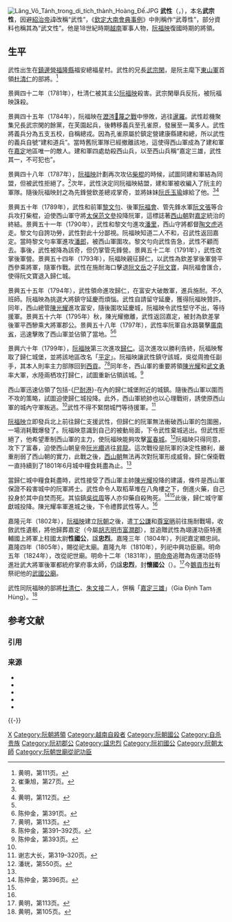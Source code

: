 [[File:Lăng_Võ_Tánh_trong_di_tích_thành_Hoàng_Đế.JPG|thumb]]
'''武性'''（{{vie|v='''Võ Tánh'''|hn=武性}}，{{bd|？||1801年||}}），本名'''武宗性'''，因避[[紹治帝|紹治帝]]諱改稱“武性”，《[[欽定大南會典事例|欽定大南會典事例]]》中則稱作“武尊性”，部分資料也稱其為“武文性”。他是18世紀時期[[越南|越南]]軍事人物，[[阮福映|阮福映]]復國時期的將領。

==生平==
武性出生在[[鎮邊營|鎮邊營]][[福隆縣|福隆縣]]福安總福星村。武性的兄長[[武宗閑|武宗閑]]，是阮主麾下[[東山軍|東山軍]]首領[[杜清仁|杜清仁]]的部將。<ref name="hm">黄明，第111页。</ref>

景興四十二年（1781年），杜清仁被其主公[[阮福映|阮福映]]殺害。武宗閑舉兵反阮，被阮福映誅殺。

景興四十五年（1784年），阮福映在[[瀝涔𣒱蔑之戰|瀝涔𣒱蔑之戰]]中慘敗，逃往[[暹羅|暹羅]]。武性趁機聚集兄長武宗閑的餘黨，在芙園起兵，後轉移義兵至孔雀原，發展至一萬多人。武性將義兵分為五支五校，自稱總戎。因為孔雀原屬於鎮定營建康縣建和總，所以武性的義兵自號“建和道兵”。當時舊阮軍隊已經撤離該地，這使得西山軍成為了建和軍在[[胡志明市|嘉定]]地區唯一的敵人。建和軍四處劫殺西山兵，以至西山兵稱“嘉定三雄，武性其一，不可犯也”。

景興四十八年（1787年），[[阮福映|阮福映]]計劃再次攻佔[[胡志明市|柴棍]]的時候，試圖同建和軍結為同盟，但被武性拒絕了。<ref name="w">崔秉旭，第27页。</ref>次年，武性決定同阮福映結盟，建和軍被收編入了阮主的軍隊。隨後阮福映封之為先鋒營欽差總戎掌奇，並將妹妹[[阮氏玉瑜|阮氏玉瑜]]嫁給了他。<ref name="w"/><ref name="hm2">黄明，第112页。</ref>

景興五十年（1789年），武性和前軍[[黎文勻|黎文勻]]、後軍[[阮福會|阮福會]]、管先鋒水軍[[阮文張|阮文張]]等合兵攻打柴棍，迫使西山軍守將[[太保|太保]][[范文參|范文參]]投降阮軍，這標誌著[[西山朝|西山朝]]對[[胡志明市|嘉定]]統治的終結。景興五十一年（1790年），武性和黎文勻進攻[[潘里|潘里]]，西山守將都督[[陶文虎|陶文虎]]逃走。黎文勻自誇功勞，武性對此十分鄙視。阮福映知道二人不和，召武性返回嘉定。當時黎文勻率軍進攻[[潘郎|潘郎]]，被西山軍圍攻。黎文勻向武性告急，武性不顧而去。事後，武性被降為該奇，但仍掌管先鋒營。景興五十二年（1791年），武性改掌後軍營。景興五十四年（1793年），阮福映親征歸仁，以武性為欽差掌後軍營平西參乘將軍，隨軍作戰。武性在施耐海口擊退[[阮文岳|阮文岳]]之子[[阮文寶|阮文寶]]，與阮福會匯合，使得阮文寶退入歸仁城。

景興五十五年（1794年），武性領命進攻歸仁，在富安大破敵軍，進兵施耐。不久班師。阮福映為挑選大將鎮守延慶而煩惱。武性自請留守延慶，獲得阮福映贊許。同年，西山總管[[陳光耀|陳光耀]]進攻富安，隨後圍攻延慶城，阮福映令武性堅守不出，等待援軍。景興五十六年（1795年）秋，陳光耀撤離，武性返回嘉定，被封為欽差掌後軍平西驂乘大將軍郡公。景興五十八年（1797年），武性率阮軍自水路襲擊[[廣南省|廣南省]]，迅速擊敗了西山軍並佔領了當地。<ref name="hm2"/><ref>陈仲金，第391页。</ref>

景興六十年（1799年），[[阮福映|阮福映]]第三次進攻[[歸仁市|歸仁]]。這次進攻以勝利告終，阮福映奪取了歸仁城堡，並將該地區改名「[[平定省|平定]]」。阮福映讓武性鎮守該城，吳從周擔任副手，其本人則率主力部隊回到[[胡志明市|西貢]]。<ref>黄明，第113页。</ref><ref>陈仲金，第391–392页。</ref>同年冬，西山軍的重要將領[[陳光耀|陳光耀]]和[[武文勇|武文勇]]率大軍，水陸兩栖攻打歸仁，試圖重新佔領該城。<ref>陈仲金，第393页。</ref>

西山軍迅速佔領了包括-{[[尸耐港|尸耐港]]}-在內的歸仁城堡附近的城鎮。隨後西山軍以圍而不攻的策略，試圖迫使歸仁城投降。此外，西山軍統帥也以心理戰術，誘使原西山軍的城內守軍叛逃。<ref name="TC"/>武性不得不緊閉城門等待援軍。<ref name="TC">谢志大长，第319–320页。</ref>

[[阮福映|阮福映]]立即發兵北上前往歸仁支援武性，但歸仁的阮軍無法衝破西山軍的包圍圈，一場消耗戰爆發了。阮福映意識到自己的被動局面，下令武性棄城逃出。但武性拒絕了，他希望牽制西山軍的主力，使阮福映能夠攻擊[[順化市|富春城]]。<ref>潘珖，第550页。</ref>阮福映只得同意，攻下了富春，迫使西山朝皇帝[[阮光纘|阮光纘]]逃往[[昇龍|昇龍]]。這次戰役是阮軍的決定性勝利，嚴重削弱了西山朝的實力，此戰之後，[[西山朝|西山朝]]無法再次對阮軍形成威脅。歸仁保衛戰一直持續到了1801年6月城中糧食耗盡為止。<ref name="a1"/>

當歸仁城中糧食耗盡時，武性接受了西山軍主帥[[陳光耀|陳光耀]]投降的建議，條件是西山軍保證不殺害城中的阮軍將士。武性命令人取稻草堆在八角樓之下，倒進火藥，自己投身於其中自焚而死。其協鎮[[吳從周|吳從周]]等人亦仰藥自殺殉死。<ref name="a1">陈仲金，第396页。</ref><ref name="k"/>此後，歸仁城守軍獻城投降。陳光耀率軍進城之後，下令禮葬武性等人。<ref name="a1"/>

嘉隆元年（1802年），[[阮福映|阮福映]]建立[[阮朝|阮朝]]之後，遣[[丁公謙|丁公謙]]和[[尊室昞|尊室昞]]前往施耐戰場，收斂武性遺骸，將他歸葬嘉定（今屬[[胡志明市|胡志明市]][[富潤郡|富潤郡]]），並追贈武性為翊運功臣特進輔國上將軍上柱國太尉'''性國公'''，諡'''忠烈'''。嘉隆三年（1804年），列祀嘉定顯忠祠。嘉隆四年（1805年），賜從祀太廟。嘉隆九年（1810年），列祀中興功臣廟。明命五年（1824年），改從祀世廟。明命十二年（1831年），[[明命帝|明命帝]]追贈為佐運功臣特進壯武大將軍後軍都統府掌府事太師，仍諡'''忠烈'''，封'''懷國公'''（{{vie|v='''Hoài Quốc Công'''|hn=懷國公}}）。<ref name="k">黄明，第113页。</ref>今[[鵝貢市社|鵝貢市社]]有祭祀他的[[武國公廟|武國公廟]]。

武性同阮福映的部將[[杜清仁|杜清仁]]、[[朱文接|朱文接]]二人，併稱「[[嘉定三雄|嘉定三雄]]」（Gia Định Tam Hùng）。<ref>黄明，第105页。</ref>

== 参考文献 ==
=== 引用 ===
{{Reflist|30em}}

=== 来源 ===
{{refbegin}}
* {{cite book |author=[[陳仲金|陳仲金]]|year=2005|title=越南史略|publisher=胡志明市綜合出版社|place=[[胡志明市|胡志明市]],}}
* {{cite book|author=潘珖|year=2001|title=Việt sử xứ Đàng Trong [内路越史]|publisher=文學出版社|place=[[河內|河內]] }}
* {{cite book|author=黃明|year=2006|title=嘉定古跡|place=[[胡志明市|胡志明市]]|publisher=文化通信出版社}}
* {{cite book |author=崔秉旭|title=Southern Vietnam under the reign of Minh Mạng (1820-1841): central policies and local response [明命時期（1820-1841）的南越：中央集權與地方對策] |url=https://archive.org/details/southernvietnamu0000choi|year=2004|publisher=[[康奈爾大學出版社|康奈爾大學出版社]] |ISBN = 0877271380 |place=}}
* {{cite book|author=謝志大长|year=1973|title=越南內戰歷史 1771- 1802 |place=[[胡志明市|西貢]]|publisher=文史學出版社}}
{{refend}}

{{-}}
{{阮福映}}

[[Category:武姓|X]]
[[Category:阮朝將領|Category:阮朝將領]]
[[Category:越南自殺者|Category:越南自殺者]]
[[Category:阮朝國公|Category:阮朝國公]]
[[Category:自杀贵族|Category:自杀贵族]]
[[Category:阮初郡公|Category:阮初郡公]]
[[Category:諡忠烈|Category:諡忠烈]]
[[Category:阮初國公|Category:阮初國公]]
[[Category:阮朝太師|Category:阮朝太師]]
[[Category:阮朝世廟從祀功臣|Category:阮朝世廟從祀功臣]]